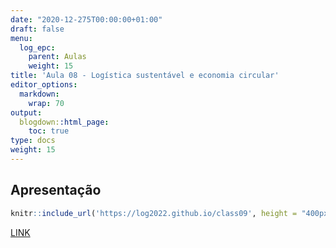 ---
date: "2020-12-275T00:00:00+01:00"
draft: false
menu:
  log_epc:
    parent: Aulas
    weight: 15
title: 'Aula 08 - Logística sustentável e economia circular'
editor_options: 
  markdown: 
    wrap: 70
output: 
  blogdown::html_page:
    toc: true
type: docs
weight: 15
---

## Apresentação

```{r echo=FALSE, message=FALSE, warning=FALSE}
knitr::include_url('https://log2022.github.io/class09', height = "400px")
```

[LINK](https://log2022.github.io/class09)


